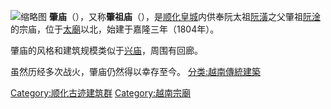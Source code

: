 {{coord|16.470|107.580|type:landmark_region:VN|display=title}}
[[File:Triệu_Tổ_Miếu.jpg|缩略图]]
'''肇庙'''（{{vie|v='''Triệu Miếu'''|hn=肇廟}}），又称'''肇祖庙'''（{{vie|v='''Triệu Tổ Miếu'''|hn=肇祖廟}}），是[[顺化皇城|顺化皇城]]内供奉阮太祖[[阮潢|阮潢]]之父肇祖[[阮淦|阮淦]]的宗庙，位于[[太廟_(順化)|太廟]]以北，始建于嘉隆三年（1804年）。

肇庙的风格和建筑规模类似于[[兴庙|兴庙]]，周围有回廊。

虽然历经多次战火，肇庙仍然得以幸存至今。
{{顺化古迹建筑群}}
[[Category:顺化古迹建筑群|Category:顺化古迹建筑群]]
[[分类:越南傳統建築|分类:越南傳統建築]]
[[Category:越南宗廟|Category:越南宗廟]]